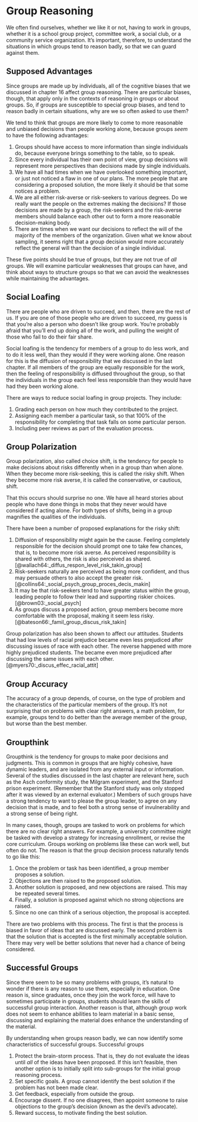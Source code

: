 # Group Reasoning

We often find ourselves, whether we like it or not,  having to work in groups, whether it is a school group project, committee work, a social club, or a community service organization. It's important, therefore, to understand the situations in which groups tend to reason badly, so that we can guard against them.

## Supposed Advantages

Since groups are made up by individuals, all of the cognitive biases that we discussed in chapter 16 affect group reasoning. There are particular biases, though, that apply only in the contexts of reasoning in groups or about groups. So, if groups are susceptible to special group biases, and tend to reason badly in certain situations, why are we so often asked to use them?

We tend to think that groups are more likely to come to more reasonable and unbiased decisions than people working alone, because groups _seem_ to have the following advantages:

1. Groups should have access to more information than single individuals do, because everyone brings something to the table, so to speak.
2. Since every individual has their own point of view, group decisions will represent more perspectives than decisions made by single individuals.
3. We have all had times when we have overlooked something important, or just not noticed a flaw in one of our plans. The more people that are considering a proposed solution, the more likely it should be that some notices a problem.
4. We are all either risk-averse or risk-seekers to various degrees. Do we really want the people on the extremes making the decisions? If those decisions are made by a group, the risk-seekers and the risk-averse members should balance each other out to form a more reasonable decision-making body.
5. There are times when we want our decisions to reflect the will of the majority of the members of the organization. Given what we know about sampling, it seems right that a group decision would more accurately reflect the general will than the decision of a single individual.

These five points should be true of groups, but they are not true of _all_ groups. We will examine particular weaknesses that groups can have, and think about ways to structure groups so that we can avoid the weaknesses while maintaining the advantages. 

## Social Loafing

There are people who are driven to succeed, and then, there are the rest of us. If you are one of those people who are driven to succeed, my guess is that you're also a person who doesn't like group work. You're probably afraid that you'll end up doing all of the work, and pulling the weight of those who fail to do their fair share.

Social loafing is the tendency for members of a group to do less work, and to do it less well, than they would if they were working alone. One reason for this is the diffusion of responsibility that we discussed in the last chapter. If all members of the group are equally responsible for the work, then the feeling of responsibility is diffused throughout the group, so that the individuals in the group each feel less responsible than they would have had they been working alone.

There are ways to reduce social loafing in group projects. They include:

1. Grading each person on how much they contributed to the project.
2. Assigning each member a particular task, so that 100% of the responsibility for completing that task falls on some particular person.
3. Including peer reviews as part of the evaluation process.

## Group Polarization

Group polarization, also called choice shift, is the tendency for people to make decisions about risks differently when in a group than when alone. When they become more risk-seeking, this is called the risky shift. When they become more risk averse, it is called the conservative, or cautious, shift.

That this occurs should surprise no one. We have all heard stories about people who have done things in mobs that they never would have considered if acting alone. For both types of shifts, being in a group magnifies the qualities of the individuals. 

There have been a number of proposed explanations for the risky shift:

1. Diffusion of responsibility might again be the cause. Feeling completely responsible for the decision should prompt one to take few chances, that is, to become more risk averse. As perceived responsibility is shared with others, the risk is also perceived as shared. [@wallach64:_diffus_respon_level_risk_takin_group]
2. Risk-seekers naturally are perceived as being more confident, and thus may persuade others to also accept the greater risk. [@collins64:_social_psych_group_proces_decis_makin]
3. It may be that risk-seekers tend to have greater status within the group, leading people to follow their lead and supporting riskier choices. [@brown03:_social_psych]
4. As groups discuss a proposed action, group members become more comfortable with the proposal, making it seem less risky. [@bateson66:_famil_group_discus_risk_takin]

Group polarization has also been shown to affect our attitudes. Students that had low levels of racial prejudice became even less prejudiced after discussing issues of race with each other. The reverse happened with more highly prejudiced students. The became even more prejudiced after discussing the same issues with each other. [@myers70:_discus_effec_racial_attit]

## Group Accuracy

The accuracy of a group depends, of course, on the type of problem and the characteristics of the particular members of the group. It's not surprising that on problems with clear right answers, a math problem, for example, groups tend to do better than the average member of the group, but worse than the best member.

## Groupthink

Groupthink is the tendency for groups to make poor decisions and judgments. This is common in groups that are highly cohesive, have dynamic leaders, and are isolated from any external input or information. Several of the studies discussed in the last chapter are relevant here, such as the Asch conformity study, the Milgram experiment, and the Stanford prison experiment. (Remember that the Stanford study was only stopped after it was viewed by an external evaluator.) Members of such groups have a strong tendency to want to please the group leader, to agree on any decision that is made, and to feel both a strong sense of invulnerability and a strong sense of being right.

In many cases, though, groups are tasked to work on problems for which there are no clear right answers. For example, a university committee might be tasked with develop a strategy for increasing enrollment, or revise the core curriculum. Groups working on problems like these can work well, but often do not. The reason is that the group decision process naturally tends to go like this:

1. Once the problem or task has been identified, a group member proposes a solution.
2. Objections are then raised to the proposed solution.
3. Another solution is proposed, and new objections are raised. This may be repeated several times.
4. Finally, a solution is proposed against which no strong objections are raised.
5. Since no one can think of a serious objection, the proposal is accepted.

There are two problems with this process. The first is that the process is biased in favor of ideas that are discussed early. The second problem is that the solution that is accepted is the first minimally acceptable solution. There may very well be better solutions that never had a chance of being considered.

## Successful Groups

Since there seem to be so many problems with groups, it's natural to wonder if there is any reason to use them, especially in education. One reason is, since graduates, once they join the work force, will have to sometimes participate in groups, students should learn the skills of successful group interaction. Another reason is that, although group work does not seem to enhance abilities to learn material in a basic sense, discussing and explaining the material does enhance the understanding of the material.

By understanding when groups reason badly, we can now identify some characteristics of successful groups. Successful groups

1. Protect the brain-storm process. That is, they do not evaluate the ideas until _all_ of the ideas have been proposed. If this isn't feasible, then another option is to initially split into sub-groups for the initial group reasoning process.
2. Set specific goals. A group cannot identify the best solution if the problem has not been made clear.
3. Get feedback, especially from outside the group.
4. Encourage dissent. If no one disagrees, then appoint someone to raise objections to the group's decision (known as the devil's advocate).
4. Reward success, to motivate finding the best solution.

